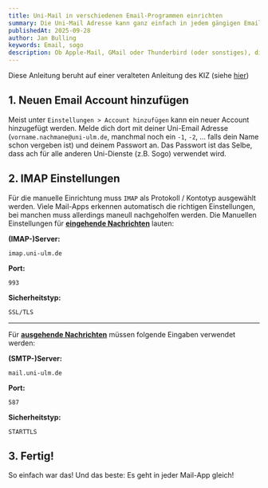 ```yaml
---
title: Uni-Mail in verschiedenen Email-Programmen einrichten
summary: Die Uni-Mail Adresse kann ganz einfach in jedem gängigen Email-Programm hinzugefügt werden
publishedAt: 2025-09-28
author: Jan Bulling
keywords: Email, sogo
description: Ob Apple-Mail, GMail oder Thunderbird (oder sonstiges), die Einrichtung verläuft immer sehr ähnlich. Hier beschreiben wir, wie man seine Uni-Mails direkt in seinem Lieblings-Mail Programm überall lesen kann.
---
```


Diese Anleitung beruht auf einer veralteten Anleitung des KIZ (siehe [hier](https://www.uni-ulm.de/einrichtungen/kiz/service-katalog/e-mail-kalender-zusammenarbeit/e-mail/e-mail-programme-konfigurieren/))

## 1. Neuen Email Account hinzufügen

Meist unter `Einstellungen > Account hinzufügen` kann ein neuer Account hinzugefügt werden. Melde dich dort mit deiner Uni-Email Adresse (`vorname.nachmane@uni-ulm.de`, manchmal noch ein `-1`, `-2`, ... falls dein Name schon vergeben ist) und deinem Passwort an.
Das Passwort ist das Selbe, dass ach für alle anderen Uni-Dienste (z.B. Sogo) verwendet wird.

## 2. IMAP Einstellungen

Für die manuelle Einrichtung muss `IMAP` als Protokoll / Kontotyp ausgewählt werden. Viele Mail-Apps erkennen automatisch die richtigen Einstellungen, bei manchen muss allerdings maneull nachgeholfen werden.
Die Manuellen Einstellungen für <u>**eingehende Nachrichten**</u> lauten:

**(IMAP-)Server:**

```
imap.uni-ulm.de
```

**Port:**

```
993
```

**Sicherheitstyp:**

```
SSL/TLS
```

---

Für <u>**ausgehende Nachrichten**</u> müssen folgende Eingaben verwendet werden:

**(SMTP-)Server:**

```
mail.uni-ulm.de
```

**Port:**

```
587
```

**Sicherheitstyp:**

```
STARTTLS
```

## 3. Fertig!

So einfach war das!
Und das beste: Es geht in jeder Mail-App gleich!
